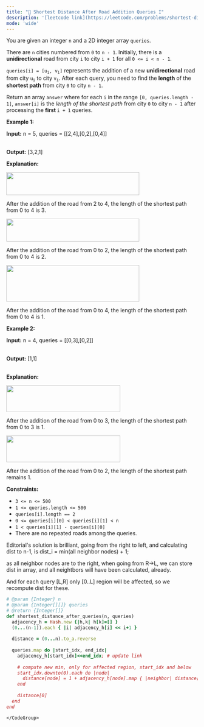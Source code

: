 ```yaml
---
title: "🧀 Shortest Distance After Road Addition Queries I"
description: '[leetcode link](https://leetcode.com/problems/shortest-distance-after-road-addition-queries-i/description/)'
mode: 'wide'
---
```

<Tabs>
  <Tab title="Question" icon="circle-question" iconType="regular">
    <Card>
      <p>You are given an integer <code>n</code> and a 2D integer array <code>queries</code>.</p>  <p>There are <code>n</code> cities numbered from <code>0</code> to <code>n - 1</code>. Initially, there is a <strong>unidirectional</strong> road from city <code>i</code> to city <code>i + 1</code> for all <code>0 &lt;= i &lt; n - 1</code>.</p>  <p><code>queries[i] = [u<sub>i</sub>, v<sub>i</sub>]</code> represents the addition of a new <strong>unidirectional</strong> road from city <code>u<sub>i</sub></code> to city <code>v<sub>i</sub></code>. After each query, you need to find the <strong>length</strong> of the <strong>shortest path</strong> from city <code>0</code> to city <code>n - 1</code>.</p>  <p>Return an array <code>answer</code> where for each <code>i</code> in the range <code>[0, queries.length - 1]</code>, <code>answer[i]</code> is the <em>length of the shortest path</em> from city <code>0</code> to city <code>n - 1</code> after processing the <strong>first </strong><code>i + 1</code> queries.</p>   <p><strong class="example">Example 1:</strong></p>  <div class="example-block"> <p><strong>Input:</strong> <span class="example-io">n = 5, queries = [[2,4],[0,2],[0,4]]</span></p>  <p><br/> <strong>Output:</strong> <span class="example-io">[3,2,1]</span></p>  <p><strong>Explanation: </strong></p>  <p><img alt="" src="https://assets.leetcode.com/uploads/2024/06/28/image8.jpg" style="width: 350px; height: 60px;" /></p>  <p>After the addition of the road from 2 to 4, the length of the shortest path from 0 to 4 is 3.</p>  <p><img alt="" src="https://assets.leetcode.com/uploads/2024/06/28/image9.jpg" style="width: 350px; height: 60px;" /></p>  <p>After the addition of the road from 0 to 2, the length of the shortest path from 0 to 4 is 2.</p>  <p><img alt="" src="https://assets.leetcode.com/uploads/2024/06/28/image10.jpg" style="width: 350px; height: 96px;" /></p>  <p>After the addition of the road from 0 to 4, the length of the shortest path from 0 to 4 is 1.</p> </div>  <p><strong class="example">Example 2:</strong></p>  <div class="example-block"> <p><strong>Input:</strong> <span class="example-io">n = 4, queries = [[0,3],[0,2]]</span></p>  <p><br/> <strong>Output:</strong> <span class="example-io">[1,1]</span></p>  <p><br/> <strong>Explanation:</strong></p>  <p><img alt="" src="https://assets.leetcode.com/uploads/2024/06/28/image11.jpg" style="width: 300px; height: 70px;" /></p>  <p>After the addition of the road from 0 to 3, the length of the shortest path from 0 to 3 is 1.</p>  <p><img alt="" src="https://assets.leetcode.com/uploads/2024/06/28/image12.jpg" style="width: 300px; height: 70px;" /></p>  <p>After the addition of the road from 0 to 2, the length of the shortest path remains 1.</p> </div>   <p><strong>Constraints:</strong></p>  <ul>  <li><code>3 &lt;= n &lt;= 500</code></li>  <li><code>1 &lt;= queries.length &lt;= 500</code></li>  <li><code>queries[i].length == 2</code></li>  <li><code>0 &lt;= queries[i][0] &lt; queries[i][1] &lt; n</code></li>  <li><code>1 &lt; queries[i][1] - queries[i][0]</code></li>  <li>There are no repeated roads among the queries.</li> </ul> 
    </Card>
  </Tab>
  <Tab title="Solution" icon="lightbulb" iconType="regular" >
    <Card>
      Editorial's solution is brilliant, going from the right to left, and calculating dist to n-1, is dist_i = min(all neighbor nodes) + 1; 

as all neighbor nodes are to the right, when going from R-&gt;L, we can store dist in array, and all neightbors will have been calculated, already. 

And for each query [L,R] only [0..L] region will be affected, so we recompute dist for these.
</Card>
  <Expandable title="code">
    <CodeGroup dropdown>
```ruby title="Shortest Distance After Road Addition Queries I" lines
# @param {Integer} n
# @param {Integer[][]} queries
# @return {Integer[]}
def shortest_distance_after_queries(n, queries)
  adjacency_h = Hash.new {|h,k| h[k]=[] }
  (0...(n-1)).each { |i| adjacency_h[i] << i+1 }
  
  distance = (0...n).to_a.reverse
  
  queries.map do |start_idx, end_idx|
    adjacency_h[start_idx]<<end_idx; # update link
    
    # compute new min, only for affected region, start_idx and below
    start_idx.downto(0).each do |node|
      distance[node] = 1 + adjacency_h[node].map { |neighbor| distance[neighbor] }.min
    end
  
    distance[0]
  end
end
```
    </CodeGroup>
  </Expandable>
  </Tab>
</Tabs>